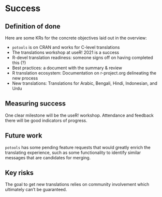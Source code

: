 # Success

## Definition of done

Here are some KRs for the concrete objectives laid out in the overview:

 - `potools` is on CRAN and works for C-level translations
 - The translations workshop at useR! 2021 is a success
 - R-devel translation readiness: someone signs off on having completed this (?)
 - Best practices: a document with the summary & review
 - R translation ecosystem: Documentation on r-project.org delineating the new process
 - New translations: Translations for Arabic, Bengali, Hindi, Indonesian, and Urdu

## Measuring success

One clear milestone will be the useR! workshop. Attendance and feedback there
will be good indicators of progress.

## Future work

`potools` has some pending feature requests that would greatly enrich the translating experience,
such as some functionality to identify similar messages that are candidates for merging.

## Key risks

The goal to get new translations relies on community involvement which ultimately can't be guaranteed.
